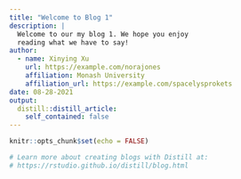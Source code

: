 ```yaml
---
title: "Welcome to Blog 1"
description: |
  Welcome to our my blog 1. We hope you enjoy 
  reading what we have to say!
author:
  - name: Xinying Xu 
    url: https://example.com/norajones
    affiliation: Monash University
    affiliation_url: https://example.com/spacelysprokets
date: 08-28-2021
output:
  distill::distill_article:
    self_contained: false
---
```


```r
knitr::opts_chunk$set(echo = FALSE)

# Learn more about creating blogs with Distill at:
# https://rstudio.github.io/distill/blog.html

```

